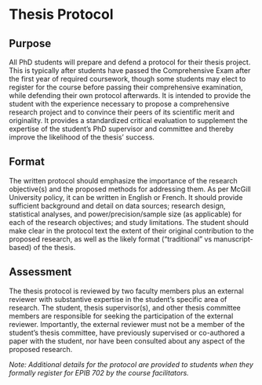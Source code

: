 # Thesis Protocol

## Purpose

All PhD students will prepare and defend a protocol for their thesis project. This is typically after students have passed the Comprehensive Exam after the first year of required coursework, though some students may elect to register for the course before passing their comprehensive examination, while defending their own protocol afterwards. It is intended to provide the student with the experience necessary to propose a comprehensive research project and to convince their peers of its scientific merit and originality. It provides a standardized critical evaluation to supplement the expertise of the student’s PhD supervisor and committee and thereby improve the likelihood of the thesis' success. 

## Format

The written protocol should emphasize the importance of the research objective(s) and the proposed methods for addressing them. As per McGill University policy, it can be written in English or French. It should provide sufficient background and detail on data sources; research design, statistical analyses, and power/precision/sample size (as applicable) for each of the research objectives; and study limitations. The student should make clear in the protocol text the extent of their original contribution to the proposed research, as well as the likely format ("traditional" vs manuscript-based) of the thesis.

## Assessment 

The thesis protocol is reviewed by two faculty members plus an external reviewer with substantive expertise in the student's specific area of research. The student, thesis supervisor(s), and other thesis committee members are responsible for seeking the participation of the external reviewer. Importantly, the external reviewer must not be a member of the student's thesis committee, have previously supervised or co-authored a paper with the student, nor have been consulted about any aspect of the proposed research.

*Note: Additional details for the protocol are provided to students when they formally register for EPIB 702 by the course facilitators.*